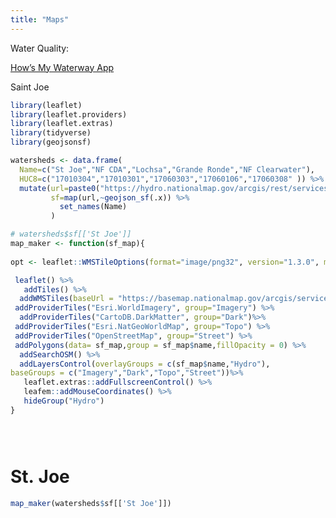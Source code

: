 ```yaml
---
title: "Maps"
---
```


Water Quality:

[How's My Waterway App](https://mywaterway.epa.gov/community/Pullman,%20WA,%20USA/aquatic-life "Search local waters")

Saint Joe

```r
library(leaflet)
library(leaflet.providers)
library(leaflet.extras)
library(tidyverse)
library(geojsonsf)
```

```r


watersheds <- data.frame(
  Name=c("St Joe","NF CDA","Lochsa","Grande Ronde","NF Clearwater"),
  HUC8=c("17010304","17010301","17060303","17060106","17060308" )) %>%
  mutate(url=paste0("https://hydro.nationalmap.gov/arcgis/rest/services/wbd/MapServer/4/query?where=HUC8+%3D+%27",HUC8,"%27+&text=&objectIds=&time=&geometry=&geometryType=esriGeometryPolygon&inSR=&spatialRel=esriSpatialRelContains&distance=&units=esriSRUnit_Foot&relationParam=&outFields=&returnGeometry=true&returnTrueCurves=false&maxAllowableOffset=&geometryPrecision=&outSR=&havingClause=&returnIdsOnly=false&returnCountOnly=false&orderByFields=&groupByFieldsForStatistics=&outStatistics=&returnZ=false&returnM=false&gdbVersion=&historicMoment=&returnDistinctValues=false&resultOffset=&resultRecordCount=&returnExtentOnly=false&datumTransformation=&parameterValues=&rangeValues=&quantizationParameters=&featureEncoding=esriDefault&f=geojson"),
         sf=map(url,~geojson_sf(.x)) %>% 
           set_names(Name)
         )

# watersheds$sf[['St Joe']]
map_maker <- function(sf_map){
  
opt <- leaflet::WMSTileOptions(format="image/png32", version="1.3.0", minZoom=3, maxZoom=16,transparent = TRUE)

 leaflet() %>%
   addTiles() %>%
  addWMSTiles(baseUrl = "https://basemap.nationalmap.gov/arcgis/services/USGSHydroCached/MapServer/WMSServer?",layers="0",options = opt,group="Hydro") %>%
 addProviderTiles("Esri.WorldImagery", group="Imagery") %>%
  addProviderTiles("CartoDB.DarkMatter", group="Dark")%>%
 addProviderTiles("Esri.NatGeoWorldMap", group="Topo") %>%
 addProviderTiles("OpenStreetMap", group="Street") %>%
 addPolygons(data= sf_map,group = sf_map$name,fillOpacity = 0) %>%
  addSearchOSM() %>%
  addLayersControl(overlayGroups = c(sf_map$name,"Hydro"),
baseGroups = c("Imagery","Dark","Topo","Street"))%>%
   leaflet.extras::addFullscreenControl() %>%
   leafem::addMouseCoordinates() %>% 
   hideGroup("Hydro")
}





```

# St. Joe

```r
map_maker(watersheds$sf[['St Joe']])

```
